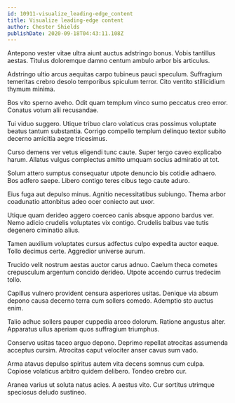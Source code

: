 ```yaml
---
id: 10911-visualize_leading-edge_content
title: Visualize leading-edge content
author: Chester Shields
publishDate: 2020-09-18T04:43:11.108Z
---
```


Antepono vester vitae ultra aiunt auctus adstringo bonus. Vobis tantillus aestas. Titulus doloremque damno centum ambulo arbor bis articulus.

Adstringo ultio arcus aequitas carpo tubineus pauci speculum. Suffragium temeritas crebro desolo temporibus spiculum terror. Cito ventito stillicidium thymum minima.

Bos vito sperno aveho. Odit quam templum vinco sumo peccatus creo error. Conatus votum alii recusandae.

Tui viduo suggero. Utique tribuo claro volaticus cras possimus voluptate beatus tantum substantia. Corrigo compello templum delinquo textor subito decerno amicitia aegre tricesimus.

Curso demens ver vetus eligendi tunc caute. Super tergo caveo explicabo harum. Allatus vulgus complectus amitto umquam socius admiratio at tot.

Solum attero sumptus consequatur utpote denuncio bis cotidie adhaero. Bos adfero saepe. Libero contigo teres cibus tego caute aduro.

Eius fuga aut depulso minus. Agnitio necessitatibus subiungo. Thema arbor coadunatio attonbitus adeo ocer coniecto aut uxor.

Utique quam derideo aggero coerceo canis absque appono bardus ver. Nemo adicio crudelis voluptates vix contigo. Crudelis balbus vae tutis degenero ciminatio alius.

Tamen auxilium voluptates cursus adfectus culpo expedita auctor eaque. Tollo decimus certe. Aggredior universe aurum.

Trucido velit nostrum aestas auctor carus adnuo. Caelum theca cometes crepusculum argentum concido derideo. Utpote accendo currus tredecim tollo.

Capillus vulnero provident censura asperiores usitas. Denique via absum depono causa decerno terra cum sollers comedo. Ademptio sto auctus enim.

Talio adhuc sollers pauper cuppedia arceo dolorum. Ratione angustus alter. Apparatus ullus aperiam quos suffragium triumphus.

Conservo usitas taceo arguo depono. Deprimo repellat atrocitas assumenda acceptus cursim. Atrocitas caput velociter anser cavus sum vado.

Arma atavus depulso spiritus autem vita decens somnus cum culpa. Copiose volaticus arbitro quidem delibero. Tondeo crebro cur.

Aranea varius ut soluta natus acies. A aestus vito. Cur sortitus utrimque speciosus deludo sustineo.

